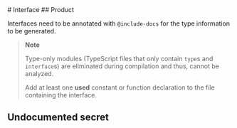 
<Meta title="TypeScript/Interfaces" />
# Interface
## Product

Interfaces need to be annotated with `@include-docs` for the type information to be generated.

> **Note**
>
> Type-only modules (TypeScript files that only contain `type`s and `interface`s) are eliminated
> during compilation and thus, cannot be analyzed.
>
> Add at least one **used** constant or function declaration to the file containing the interface.

<ArgTypes of="Product" />

## Undocumented secret

<ArgTypes of="UndocumentedSecret" />
